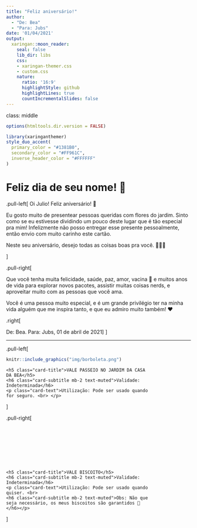 ```yaml
---
title: "Feliz aniversário!"
author: 
  - "De: Bea"
  - "Para: Jubs"
date: '01/04/2021'
output:
  xaringan::moon_reader:
    seal: false
    lib_dir: libs
    css: 
    - xaringan-themer.css
    - custom.css
    nature:
      ratio: '16:9'
      highlightStyle: github
      highlightLines: true
      countIncrementalSlides: false
---
```

class: middle

<link href="https://cdn.jsdelivr.net/npm/bootstrap@5.0.0-beta3/dist/css/bootstrap.min.css" rel="stylesheet" integrity="sha384-eOJMYsd53ii+scO/bJGFsiCZc+5NDVN2yr8+0RDqr0Ql0h+rP48ckxlpbzKgwra6" crossorigin="anonymous">
<script src="https://cdn.jsdelivr.net/npm/bootstrap@5.0.0-beta3/dist/js/bootstrap.bundle.min.js" integrity="sha384-JEW9xMcG8R+pH31jmWH6WWP0WintQrMb4s7ZOdauHnUtxwoG2vI5DkLtS3qm9Ekf" crossorigin="anonymous"></script>

```r
options(htmltools.dir.version = FALSE)
```

```r
library(xaringanthemer)
style_duo_accent(
  primary_color = "#1381B0",
  secondary_color = "#FF961C",
  inverse_header_color = "#FFFFFF"
)
```

# Feliz dia de seu nome!  🎉




.pull-left[
Oi Julio! Feliz aniversário! 🥳

Eu gosto muito de presentear pessoas queridas com flores do jardim. Sinto como se eu estivesse dividindo um pouco deste lugar que é tão especial pra mim!
Infelizmente não posso entregar esse presente pessoalmente, então envio com muito carinho este cartão.



Neste seu aniversário, desejo todas as coisas boas pra você. 🎈🎂🥳


]


.pull-right[


Que você tenha muita felicidade, saúde, paz, amor, vacina 💉 e muitos anos de vida para explorar novos pacotes, assistir muitas coisas nerds, e aproveitar muito com as pessoas que você ama.


Você é uma pessoa muito especial, e é um grande privilégio ter na minha vida alguém que me inspira tanto, e que eu admiro muito também! ❤️

.right[

De: Bea. Para: Jubs, 01 de abril de 2021]
]

---

<div class="biscoito-360-rotate biscoito-360-right"></div>

.pull-left[

```r
knitr::include_graphics("img/borboleta.png")
```


<div class="card text-dark bg-light mb-3" style="width: 25rem;">
  <div class="card-body">
    <h5 class="card-title">VALE PASSEIO NO JARDIM DA CASA DA BEA</h5>
    <h6 class="card-subtitle mb-2 text-muted">Validade: Indeterminada</h6>
    <p class="card-text">Utilização: Pode ser usado quando for seguro. <br> </p>
  </div>
</div>


]


.pull-right[
<br><br><br><br><br><br><br><br>

<div class="card text-dark bg-light mb-3" style="width: 25rem;">
  <div class="card-body">
    <h5 class="card-title">VALE BISCOITO</h5>
    <h6 class="card-subtitle mb-2 text-muted">Validade: Indeterminada</h6>
    <p class="card-text">Utilização: Pode ser usado quando quiser. <br> 
    <h6 class="card-subtitle mb-2 text-muted">Obs: Não que seja necessário, os meus biscoitos são garantidos 🤣</h6></p>

  </div>
</div>


]
